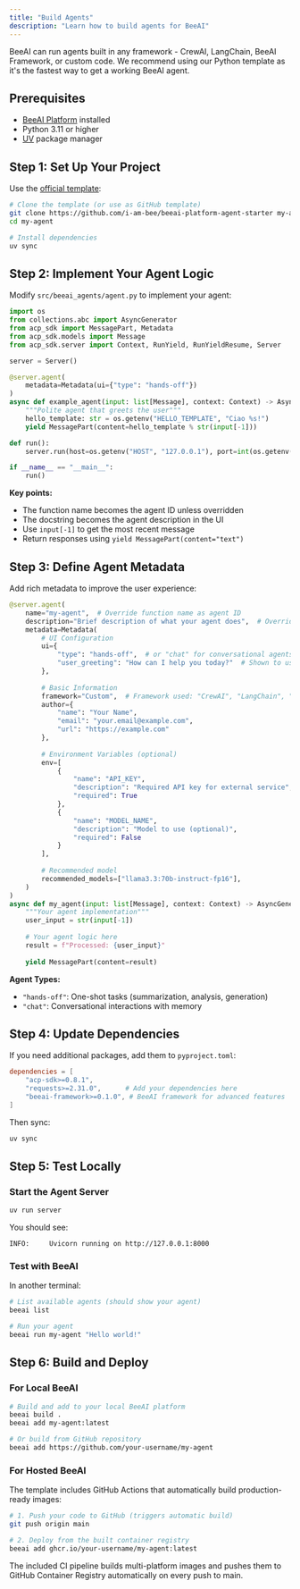 ```yaml
---
title: "Build Agents"
description: "Learn how to build agents for BeeAI"
---
```


BeeAI can run agents built in any framework - CrewAI, LangChain, BeeAI Framework, or custom code. We recommend using our Python template as it's the fastest way to get a working BeeAI agent.

## Prerequisites

- [BeeAI Platform](/introduction/quickstart) installed
- Python 3.11 or higher
- [UV](https://docs.astral.sh/uv/) package manager

## Step 1: Set Up Your Project

Use the [official template](https://github.com/i-am-bee/beeai-platform-agent-starter):

```bash
# Clone the template (or use as GitHub template)
git clone https://github.com/i-am-bee/beeai-platform-agent-starter my-agent
cd my-agent

# Install dependencies
uv sync
```

## Step 2: Implement Your Agent Logic

Modify `src/beeai_agents/agent.py` to implement your agent:

```python
import os
from collections.abc import AsyncGenerator
from acp_sdk import MessagePart, Metadata
from acp_sdk.models import Message
from acp_sdk.server import Context, RunYield, RunYieldResume, Server

server = Server()

@server.agent(
    metadata=Metadata(ui={"type": "hands-off"})
)
async def example_agent(input: list[Message], context: Context) -> AsyncGenerator[RunYield, RunYieldResume]:
    """Polite agent that greets the user"""
    hello_template: str = os.getenv("HELLO_TEMPLATE", "Ciao %s!")
    yield MessagePart(content=hello_template % str(input[-1]))

def run():
    server.run(host=os.getenv("HOST", "127.0.0.1"), port=int(os.getenv("PORT", 8000)))

if __name__ == "__main__":
    run()
```

**Key points:**
- The function name becomes the agent ID unless overridden
- The docstring becomes the agent description in the UI
- Use `input[-1]` to get the most recent message
- Return responses using `yield MessagePart(content="text")`

## Step 3: Define Agent Metadata

Add rich metadata to improve the user experience:

```python
@server.agent(
    name="my-agent",  # Override function name as agent ID
    description="Brief description of what your agent does",  # Override docstring
    metadata=Metadata(
        # UI Configuration
        ui={
            "type": "hands-off",  # or "chat" for conversational agents
            "user_greeting": "How can I help you today?"  # Shown to users
        },
        
        # Basic Information
        framework="Custom",  # Framework used: "CrewAI", "LangChain", "BeeAI", etc.
        author={
            "name": "Your Name",
            "email": "your.email@example.com",
            "url": "https://example.com"
        },
        
        # Environment Variables (optional)
        env=[
            {
                "name": "API_KEY",
                "description": "Required API key for external service",
                "required": True
            },
            {
                "name": "MODEL_NAME",
                "description": "Model to use (optional)",
                "required": False
            }
        ],
        
        # Recommended model
        recommended_models=["llama3.3:70b-instruct-fp16"],
    )
)
async def my_agent(input: list[Message], context: Context) -> AsyncGenerator[RunYield, RunYieldResume]:
    """Your agent implementation"""
    user_input = str(input[-1])
    
    # Your agent logic here
    result = f"Processed: {user_input}"
    
    yield MessagePart(content=result)
```

**Agent Types:**
- `"hands-off"`: One-shot tasks (summarization, analysis, generation)
- `"chat"`: Conversational interactions with memory

## Step 4: Update Dependencies

If you need additional packages, add them to `pyproject.toml`:

```toml
dependencies = [
    "acp-sdk>=0.8.1",
    "requests>=2.31.0",      # Add your dependencies here
    "beeai-framework>=0.1.0", # BeeAI framework for advanced features
]
```

Then sync:
```bash
uv sync
```

## Step 5: Test Locally

### Start the Agent Server

```bash
uv run server
```

You should see:
```
INFO:     Uvicorn running on http://127.0.0.1:8000
```

### Test with BeeAI

In another terminal:

```bash
# List available agents (should show your agent)
beeai list

# Run your agent
beeai run my-agent "Hello world!"
```

## Step 6: Build and Deploy

### For Local BeeAI

```bash
# Build and add to your local BeeAI platform
beeai build .
beeai add my-agent:latest

# Or build from GitHub repository
beeai add https://github.com/your-username/my-agent
```

### For Hosted BeeAI

The template includes GitHub Actions that automatically build production-ready images:

```bash
# 1. Push your code to GitHub (triggers automatic build)
git push origin main

# 2. Deploy from the built container registry
beeai add ghcr.io/your-username/my-agent:latest
```

The included CI pipeline builds multi-platform images and pushes them to GitHub Container Registry automatically on every push to main.

